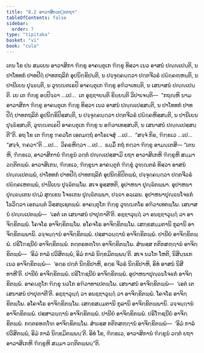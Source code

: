 ```yaml
---
title: "8.2 ອາວາສິກວຕ຺ຕກຖາ"
tableOfContents: false
sidebar:
  order: 7
type: "tipitaka"
basket: "vi"
book: "cula"
---
```



<DynamicBreadcrumb />

<Division number="358" book="cula">

<Paragraph number="1663" book="cula">
ເຕນ ໂຂ ປນ ສມເຍນ ອາວາສິກາ ຠິກ຺ຂູ ອາຄນ຺ຕຸເກ ຠິກ຺ຂູ ທິສ຺ວາ ເນວ ອາສນໍ ປຎ຺ຎເປນ຺ຕິ, ນ ປາໂທທກໍ ປາທປີຐໍ ປາທກຖລິກໍ ອຸປນິກ຺ຂິປນ຺ຕິ, ນ ປຈ຺ຈຸຄ຺ຄນ຺ຕ຺ວາ ປຕ຺ຕຈີວຣໍ ປຏິຄ຺ຄຓ຺ຫນ຺ຕິ, ນ ປານີເຍນ ປຸຈ຺ຉນ຺ຕິ, ນ ວຸຑ຺ຒຕເຣປິ ອາຄນ຺ຕຸເກ ຠິກ຺ຂູ ອຠິວາເທນ຺ຕິ, ນ ເສນາສນໍ ປຎ຺ຎເປນ຺ຕິ. ເຍ ເຕ ຠິກ຺ຂູ ອປ຺ປິຈ຺ຉາ …ເປ…  ເຕ ອຸຊ຺ຌາຍນ຺ຕິ ຂິຍ຺ຍນ຺ຕິ ວິປາເຈນ຺ຕິ—  “ກຖຎ຺ຫິ ນາມ ອາວາສິກາ ຠິກ຺ຂູ ອາຄນ຺ຕຸເກ ຠິກ຺ຂູ ທິສ຺ວາ ເນວ ອາສນໍ ປຎ຺ຎເປສ຺ສນ຺ຕິ, ນ ປາໂທທກໍ ປາທປີຐໍ ປາທກຖລິກໍ ອຸປນິກ຺ຂິປິສ຺ສນ຺ຕິ, ນ ປຈ຺ຈຸຄ຺ຄນ຺ຕ຺ວາ ປຕ຺ຕຈີວຣໍ ປຏິຄ຺ຄຫິສ຺ສນ຺ຕິ, ນ ປານີເຍນ ປຸຈ຺ຉິສ຺ສນ຺ຕິ, ວຸຑ຺ຒຕເຣປິ ອາຄນ຺ຕຸເກ ຠິກ຺ຂູ ນ ອຠິວາເທສ຺ສນ຺ຕິ, ນ ເສນາສນໍ ປຎ຺ຎເປສ຺ສນ຺ຕີ”ຕິ. ອຖ ໂຂ ເຕ ຠິກ຺ຂູ ຠຄວໂຕ ເອຕມຕ຺ຖໍ ອາໂຣເຈສຸໍ …ເປ…  “ສຈ຺ຈໍ ກິຣ, ຠິກ຺ຂເວ …ເປ…  “ສຈ຺ຈໍ, ຠຄວາ”ຕິ …ເປ…  ວິຄຣຫິຕ຺ວາ …ເປ…  ຘມ຺ມິໍ ກຖໍ ກຕ຺ວາ ຠິກ຺ຂູ ອາມນ຺ເຕສິ—
</Paragraph>

</Division>
<Division number="359" book="cula">

<Paragraph number="1664" book="cula">
“ເຕນ ຫິ, ຠິກ຺ຂເວ, ອາວາສິການໍ ຠິກ຺ຂູນໍ ວຕ຺ຕໍ ປຎ຺ຎເປສ຺ສາມິ ຍຖາ ອາວາສິເກຫິ ຠິກ຺ຂູຫິ ສມ຺ມາ ວຕ຺ຕິຕພ຺ພໍ. ອາວາສິເກນ, ຠິກ຺ຂເວ, ຠິກ຺ຂຸນາ ອາຄນ຺ຕຸກໍ ຠິກ຺ຂຸໍ ວຸຑ຺ຒຕຣໍ ທິສ຺ວາ ອາສນໍ ປຎ຺ຎເປຕພ຺ພໍ, ປາໂທທກໍ ປາທປີຐໍ ປາທກຖລິກໍ ອຸປນິກ຺ຂິປິຕພ຺ພໍ, ປຈ຺ຈຸຄ຺ຄນ຺ຕ຺ວາ ປຕ຺ຕຈີວຣໍ ປຏິຄ຺ຄເຫຕພ຺ພໍ, ປານີເຍນ ປຸຈ຺ຉິຕພ຺ໂພ. ສເຈ ອຸສ຺ສຫຕິ, ອຸປາຫນາ ປຸຎ຺ຉິຕພ຺ພາ. ອຸປາຫນາ ປຸຎ຺ຉນ຺ເຕນ ປຐມໍ ສຸກ຺ເຂນ ໂຈຬເກນ ປຸຎ຺ຉິຕພ຺ພາ, ປຈ຺ຉາ ອລ຺ເລນ. ອຸປາຫນາປຸຎ຺ຉນໂຈຬກໍ ໂຘວິຕ຺ວາ ເອກມນ຺ຕໍ ວິສ຺ສຊ຺ເຊຕພ຺ພໍ.
</Paragraph>

<Paragraph number="1665" book="cula">
ອາຄນ຺ຕຸໂກ ຠິກ຺ຂຸ ວຸຑ຺ຒຕໂຣ ອຠິວາເທຕພ຺ໂພ. ເສນາສນໍ ປຎ຺ຎເປຕພ຺ພໍ—  ‘ເອຕໍ ເຕ ເສນາສນໍ ປາປຸຓາຕີ’ຕິ. ອຊ຺ຌາວຸຏ຺ຐໍ ວາ ອນຊ຺ຌາວຸຏ຺ຐໍ ວາ ອາຈິກ຺ຂິຕພ຺ພໍ. ໂຄຈໂຣ ອາຈິກ຺ຂິຕພ຺ໂພ. ອໂຄຈໂຣ ອາຈິກ຺ຂິຕພ຺ໂພ. ເສກ຺ຂສມ຺ມຕານິ ກຸລານິ ອາຈິກ຺ຂິຕພ຺ພານິ. ວຈ຺ຈຏ຺ຐານໍ ອາຈິກ຺ຂິຕພ຺ພໍ. ປສ຺ສາວຏ຺ຐານໍ ອາຈິກ຺ຂິຕພ຺ພໍ. ປານີຍໍ ອາຈິກ຺ຂິຕພ຺ພໍ. ປຣິໂຠຊນີຍໍ ອາຈິກ຺ຂິຕພ຺ພໍ. ກຕ຺ຕຣທຓ຺ໂຑ ອາຈິກ຺ຂິຕພ຺ໂພ. ສໍຆສ຺ສ ກຕິກສຓ຺ຐານໍ ອາຈິກ຺ຂິຕພ຺ພໍ—  ‘ອິມໍ ກາລໍ ປວິສິຕພ຺ພໍ, ອິມໍ ກາລໍ ນິກ຺ຂມິຕພ຺ພນ຺’ຕິ.
</Paragraph>

<Paragraph number="1666" book="cula">
ສເຈ ນວໂກ ໂຫຕິ, ນິສິນ຺ນເກເນວ ອາຈິກ຺ຂິຕພ຺ພໍ—  ‘ອຕ຺ຣ ປຕ຺ຕໍ ນິກ຺ຂິປາຫິ, ອຕ຺ຣ ຈີວຣໍ ນິກ຺ຂິປາຫິ, ອິທໍ ອາສນໍ ນິສີທາຫີ’ຕິ. ປານີຍໍ ອາຈິກ຺ຂິຕພ຺ພໍ. ປຣິໂຠຊນີຍໍ ອາຈິກ຺ຂິຕພ຺ພໍ. ອຸປາຫນາປຸຎ຺ຉນໂຈຬກໍ ອາຈິກ຺ຂິຕພ຺ພໍ. ອາຄນ຺ຕຸໂກ ຠິກ຺ຂຸ ນວໂກ ອຠິວາທາເປຕພ຺ໂພ. ເສນາສນໍ ອາຈິກ຺ຂິຕພ຺ພໍ—  ‘ເອຕໍ ເຕ ເສນາສນໍ ປາປຸຓາຕີ’ຕິ. ອຊ຺ຌາວຸຏ຺ຐໍ ວາ ອນຊ຺ຌາວຸຏ຺ຐໍ ວາ ອາຈິກ຺ຂິຕພ຺ພໍ. ໂຄຈໂຣ ອາຈິກ຺ຂິຕພ຺ໂພ. ອໂຄຈໂຣ ອາຈິກ຺ຂິຕພ຺ໂພ. ເສກ຺ຂສມ຺ມຕານິ ກຸລານິ ອາຈິກ຺ຂິຕພ຺ພານິ. ວຈ຺ຈຏ຺ຐານໍ ອາຈິກ຺ຂິຕພ຺ພໍ. ປສ຺ສາວຏ຺ຐານໍ ອາຈິກ຺ຂິຕພ຺ພໍ. ປານີຍໍ ອາຈິກ຺ຂິຕພ຺ພໍ. ປຣິໂຠຊນີຍໍ ອາຈິກ຺ຂິຕພ຺ພໍ. ກຕ຺ຕຣທຓ຺ໂຑ ອາຈິກ຺ຂິຕພ຺ໂພ. ສໍຆສ຺ສ ກຕິກສຓ຺ຐານໍ ອາຈິກ຺ຂິຕພ຺ພໍ—  ‘ອິມໍ ກາລໍ ປວິສິຕພ຺ພໍ, ອິມໍ ກາລໍ ນິກ຺ຂມິຕພ຺ພນ຺’ຕິ. ອິທໍ ໂຂ, ຠິກ຺ຂເວ, ອາວາສິການໍ ຠິກ຺ຂູນໍ ວຕ຺ຕໍ ຍຖາ ອາວາສິເກຫິ ຠິກ຺ຂູຫິ ສມ຺ມາ ວຕ຺ຕິຕພ຺ພນ຺”ຕິ.
</Paragraph>
</Division>
